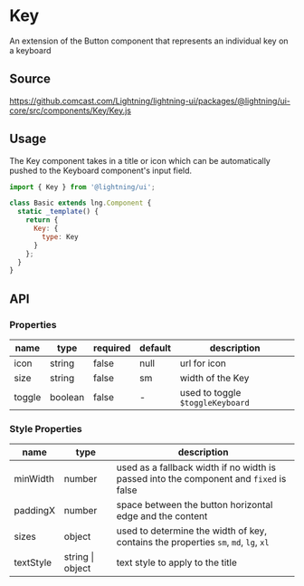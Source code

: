 
# Key

An extension of the Button component that represents an individual key on a keyboard

## Source

https://github.comcast.com/Lightning/lightning-ui/packages/@lightning/ui-core/src/components/Key/Key.js

## Usage

The Key component takes in a title or icon which can be automatically pushed to the Keyboard component's input field.

```js
import { Key } from '@lightning/ui';

class Basic extends lng.Component {
  static _template() {
    return {
      Key: {
        type: Key
      }
    };
  }
}
```

<Canvas>
  <Story id="keyboard-key--key" />
</Canvas>

## API

### Properties

| name   | type    | required | default | description                      |
| ------ | ------- | -------- | ------- | -------------------------------- |
| icon   | string  | false    | null    | url for icon                     |
| size   | string  | false    | sm      | width of the Key                 |
| toggle | boolean | false    | -       | used to toggle `$toggleKeyboard` |

### Style Properties

| name      | type             | description                                                                            |
| --------- | ---------------- | -------------------------------------------------------------------------------------- |
| minWidth  | number           | used as a fallback width if no width is passed into the component and `fixed` is false |
| paddingX  | number           | space between the button horizontal edge and the content                               |
| sizes     | object           | used to determine the width of key, contains the properties `sm`, `md`, `lg`, `xl`     |
| textStyle | string \| object | text style to apply to the title                                                       |
